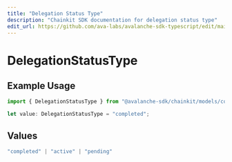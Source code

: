 ```yaml
---
title: "Delegation Status Type"
description: "Chainkit SDK documentation for delegation status type"
edit_url: https://github.com/ava-labs/avalanche-sdk-typescript/edit/main/chainkit/docs/models/components/delegationstatustype.md
---
```


# DelegationStatusType

## Example Usage

```typescript
import { DelegationStatusType } from "@avalanche-sdk/chainkit/models/components";

let value: DelegationStatusType = "completed";
```

## Values

```typescript
"completed" | "active" | "pending"
```
